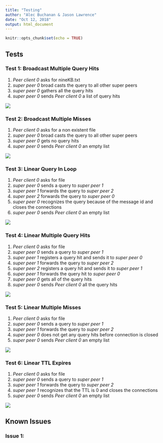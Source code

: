 ```yaml
---
title: "Testing"
author: "Alec Buchanan & Jason Lawrence"
date: "Oct 12, 2018"
output: html_document
---
```


```r
knitr::opts_chunk$set(echo = TRUE)
```

## Tests

### Test 1: Broadcast Multiple Query Hits

1. *Peer client 0* asks for nineKB.txt
2. *super peer 0* broad casts the query to all other super peers
3. *super peer 0* gathers all the query hits
4. *super peer 0* sends *Peer client 0* a list of query hits

![](C:\Users\abuch\Documents\classes\CS550\PA2\Documentation-PA2\misc\tests\broadcastMultiHit.png "")

### Test 2: Broadcast Multiple  Misses


1. *Peer client 0* asks for a non existent  file
2. *super peer 0* broad casts the query to all other super peers
3. *super peer 0* gets no query hits
4. *super peer 0* sends *Peer client 0* an empty list

![](C:\Users\abuch\Documents\classes\CS550\PA2\Documentation-PA2\misc\tests\broadcastMultiMiss.png "")

### Test 3: Linear Query In Loop


1. *Peer client 0* asks for file
2. *super peer 0* sends a query to *super peer 1*
3. *super peer 1* forwards the query to *super peer 2*
4. *super peer 2* forwards the query to *super peer 0*
5. *super peer 0* recognizes the query because of the message id and closes the connections
6. *super peer 0* sends *Peer client 0* an empty list

![](C:\Users\abuch\Documents\classes\CS550\PA2\Documentation-PA2\misc\tests\linearLoopDetection.png "")


### Test 4: Linear Multiple Query Hits

1. *Peer client 0* asks for file
2. *super peer 0* sends a query to *super peer 1*
3. *super peer 1* registers a query hit and sends it to *super peer 0*
4. *super peer 1* forwards the query to *super peer 2*
5. *super peer 2* registers a query hit and sends it to *super peer 1*
6. *super peer 1* forwards the query hit to *super peer 0*
7. *super peer 0* gets all of the query hits
8. *super peer 0* sends *Peer client 0* all the query hits

![](C:\Users\abuch\Documents\classes\CS550\PA2\Documentation-PA2\misc\tests\linearMultiHit.png "")

### Test 5: Linear Multiple Misses

1. *Peer client 0* asks for file
2. *super peer 0* sends a query to *super peer 1*
4. *super peer 1* forwards the query to *super peer 2*
7. *super peer 0* does not get any query hits before connection is closed
8. *super peer 0* sends *Peer client 0* an empty list

![](C:\Users\abuch\Documents\classes\CS550\PA2\Documentation-PA2\misc\tests\linearMultiMiss.png "")

### Test 6: Linear TTL Expires

1. *Peer client 0* asks for file
2. *super peer 0* sends a query to *super peer 1*
3. *super peer 1* forwards the query to *super peer 2*
4. *super peer 1* recognizes that the TTL is 0 and closes the connections
5. *super peer 0* sends *Peer client 0* an empty list

![](C:\Users\abuch\Documents\classes\CS550\PA2\Documentation-PA2\misc\tests\linearTTLexpire.png "")

<!--
### Test 1: Broadcast Search

1. *Peer client* asks for eightKB.txt which is not registered under the local index server
2. *Super Peer* broadcasts message to all super peers
3. *Super Peer* receives query hits
3. *Super Peer* forwards query hits to *client*

![](C:\Users\abuch\Documents\classes\CS550\PA2\Documentation-PA2\misc\tests\broadcastSearch.png "")

### Test 2: Broadcast search to unriegistered file

1. *Peer client* asks for hello.txt which is not registered under any index server
2. *Super peer* broadcasts message to all super peers
3. *Super peer* recognizes that there were no query hits
4. *Super peer* sends an empty list to client indicating no results

![](C:\Users\abuch\Documents\classes\CS550\PA2\Documentation-PA2\misc\tests\broadcastUnregistered.png "")

### Test 3: Linear Search For File

1. *Peer client* asks for file using a linear topology
2. *Super peer* gets query and forwards the query to its neighbor
3. *Super peer* compiles all the query hits into a list to send back to the client

![](C:\Users\abuch\Documents\classes\CS550\PA2\Documentation-PA2\misc\tests\linearSearch.png "")

### Test 4: Linear Search For File Not Registered

1. *Peer client* asks for file using a linear topology
2. *Super peer* gets query and forwards the query to its neighbor
3. *Super peer* does not get any query hits before the connection is closed 
4. *Super peer* send the client an empty list

![](C:\Users\abuch\Documents\classes\CS550\PA2\Documentation-PA2\misc\tests\linearUnregistered.png "")

### Test 5: Startup and Initialization

1. *Super peer 1* Starts up and listens for requests and registrations
2. *Super peer 2* Starts up and listens for requests and registrations
3. *Peer client 1* Starts up and registers file with super peer
4. *Peer client 2* Starts up and registers file with super peer

![](C:\Users\abuch\Documents\classes\CS550\PA2\Documentation-PA2\misc\tests\Startup.png "")

### Test 6: Switch Topologies

1. *Peer client* reads switch topology request from user
2. *Peer client* sends topology request to super peer
3. *Super peer* gets new topology request and switches topologies

![](C:\Users\abuch\Documents\classes\CS550\PA2\Documentation-PA2\misc\tests\topologyChange.png "")



### Test 7: Check Current Topology

1. *Peer client* reads the *topology* command from the user
2. *Peer client* asks the super peer what topology it is currently using.
3. *Super peer* checks the current topology and responds to the peer

![](C:\Users\abuch\Documents\classes\CS550\PA2\Documentation-PA2\misc\tests\TopologyQuery.png "")

-->

## Known Issues

### Issue 1: 
